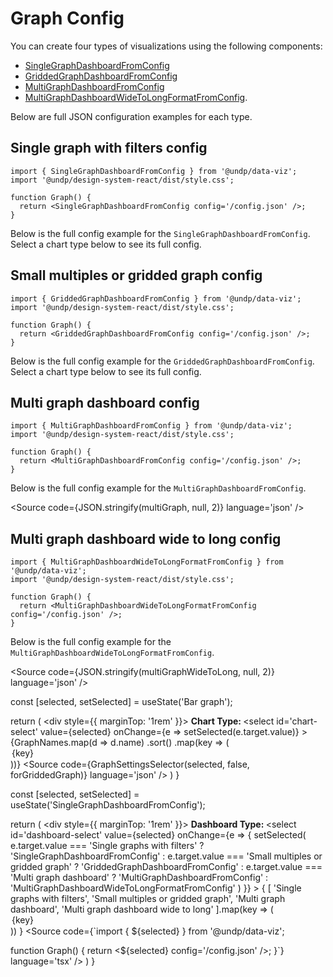 
<Meta title='Dashboard/From JSON config' />

# Graph Config

You can create four types of visualizations using the following components: 
- [SingleGraphDashboardFromConfig](#single-graph-with-filters-config)
- [GriddedGraphDashboardFromConfig](#small-multiples-or-gridded-graph-config)
- [MultiGraphDashboardFromConfig](#multi-graph-dashboard-config)
- [MultiGraphDashboardWideToLongFormatFromConfig](#multi-graph-dashboard-wide-to-long-config).

Below are full JSON configuration examples for each type.

## Single graph with filters config

```tsx
import { SingleGraphDashboardFromConfig } from '@undp/data-viz';
import '@undp/design-system-react/dist/style.css';

function Graph() {
  return <SingleGraphDashboardFromConfig config='/config.json' />;
}
```

Below is the full config example for the `SingleGraphDashboardFromConfig`. Select a chart type below to see its full config.

<ConfigFilesDropdown forGriddedGraph={false} />

## Small multiples or gridded graph config

```tsx
import { GriddedGraphDashboardFromConfig } from '@undp/data-viz';
import '@undp/design-system-react/dist/style.css';

function Graph() {
  return <GriddedGraphDashboardFromConfig config='/config.json' />;
}
```

Below is the full config example for the `GriddedGraphDashboardFromConfig`. Select a chart type below to see its full config.

<ConfigFilesDropdown forGriddedGraph />

## Multi graph dashboard config

```tsx
import { MultiGraphDashboardFromConfig } from '@undp/data-viz';
import '@undp/design-system-react/dist/style.css';

function Graph() {
  return <MultiGraphDashboardFromConfig config='/config.json' />;
}
```

Below is the full config example for the `MultiGraphDashboardFromConfig`.

<Source code={JSON.stringify(multiGraph, null, 2)} language='json' />

## Multi graph dashboard wide to long config

```tsx
import { MultiGraphDashboardWideToLongFormatFromConfig } from '@undp/data-viz';
import '@undp/design-system-react/dist/style.css';

function Graph() {
  return <MultiGraphDashboardWideToLongFormatFromConfig config='/config.json' />;
}
```

Below is the full config example for the `MultiGraphDashboardWideToLongFormatFromConfig`.

<Source code={JSON.stringify(multiGraphWideToLong, null, 2)} language='json' />


  const [selected, setSelected] = useState('Bar graph');

  return (
    <div style={{ marginTop: '1rem' }}>
      <label htmlFor='chart-select'>
        <strong>Chart Type: </strong>
      </label>
      <select
        id='chart-select'
        value={selected}
        onChange={e => setSelected(e.target.value)}
      >
        {GraphNames.map(d => d.name)
          .sort()
          .map(key => (
            <option key={key} value={key}>
              {key}
            </option>
          ))}
      </select>
      <Source
        code={GraphSettingsSelector(selected, false, forGriddedGraph)}
        language='json'
      />
    </div>
  ) 
}


  const [selected, setSelected] = useState('SingleGraphDashboardFromConfig');

  return (
    <div style={{ marginTop: '1rem' }}>
      <label htmlFor='chart-select'>
        <strong>Dashboard Type: </strong>
      </label>
      <select
        id='dashboard-select'
        value={selected}
        onChange={e => {
          setSelected(
            e.target.value === 'Single graphs with filters' 
              ? 'SingleGraphDashboardFromConfig'
              : e.target.value === 'Small multiples or gridded graph' 
                ? 'GriddedGraphDashboardFromConfig'
                : e.target.value === 'Multi graph dashboard' 
                  ? 'MultiGraphDashboardFromConfig'
                  : 'MultiGraphDashboardWideToLongFormatFromConfig'
          )
        }}
      >
        {
          [
            'Single graphs with filters',
            'Small multiples or gridded graph',
            'Multi graph dashboard',
            'Multi graph dashboard wide to long'
          ].map(key => (
            <option key={key} value={key}>
              {key}
            </option>
          ))
        }
      </select>
      <Source
        code={`import { ${selected} } from '@undp/data-viz';

function Graph() {
  return <${selected} config='/config.json' />;
}`}
        language='tsx'
      />
    </div>
  ) 
}